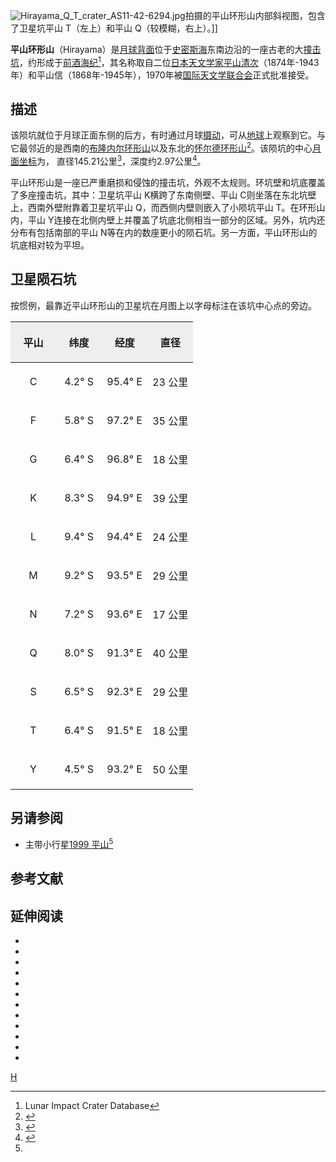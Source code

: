 {{lunar crater data|
 | image        = Hirayama crater 2196 med.jpg
 | caption      = 1966年月球轨道器2号拍摄的平山环形山
 | latitude     = 6.01
 | N_or_S       = S
 | longitude    = 93.63
 | E_or_W       = E
 | diameter     = 145.21公里
 | depth        = 2.97公里
 | colong       = 268
 | eponym       = [[平山清次|平山清次]]<ref name="Hirayama-asteroid-and-crater" /><br />平山信
}}

[[Image:Hirayama_Q_T_crater_AS11-42-6294.jpg|thumb]]拍摄的平山环形山内部斜视图，包含了卫星坑平山 T（左上）和平山 Q（较模糊，右上）。]]

'''平山环形山'''（Hirayama）是[[月球背面|月球背面]]位于[[史密斯海|史密斯海]]东南边沿的一座古老的大[[撞击坑|撞击坑]]，约形成于[[前酒海纪|前酒海纪]]<ref name=LICD>Lunar Impact Crater Database</ref>，其名称取自二位[[日本|日本]][[天文学家|天文学家]][[平山清次|平山清次]]（1874年-1943年）和平山信（1868年-1945年），1970年被[[国际天文学联合会|国际天文学联合会]]正式批准接受。

==描述==
该陨坑就位于月球正面东侧的后方，有时通过月球[[天平动|摄动]]，可从[[地球|地球]]上观察到它。与它最邻近的是西南的[[布隆内尔环形山|布隆内尔环形山]]以及东北的[[怀尔德环形山|怀尔德环形山]]<ref>{{Cite web |url=http://planetarynames.wr.usgs.gov/images/Lunar/lac_82_wac.pdf |title=Crater Hirayama on the LAC-82 map |access-date=2016-08-19 |archive-url=https://web.archive.org/web/20130730040324/http://planetarynames.wr.usgs.gov/images/Lunar/lac_82_wac.pdf |archive-date=2013-07-30 |dead-url=yes }}</ref>。该陨坑的中心[[月面坐标|月面坐标]]为{{Coord|6.01|S|93.63|E|globe:Moon|nogoogle=1|noosm=1}}，
直径145.21公里<ref name="IAU">{{Cite web |url=http://planetarynames.wr.usgs.gov/Feature/2520 |title=Directory of the International Astronomical Union |accessdate=2016-08-19 |archive-date=2016-12-20 |archive-url=https://web.archive.org/web/20161220130309/https://planetarynames.wr.usgs.gov/Feature/2520 |dead-url=no }}</ref>，深度约2.97公里<ref>{{Cite web |url=http://fisherka.csolutionshosting.net/astronote/plan/craterdepth/html/CraterDepthFeatureNameWestfall.html |title=John E. Westfall's Atlas of the Lunar Terminator, Cambridge Univ. Press (2000) |accessdate=2016-08-19 |archive-date=2014-12-18 |archive-url=https://archive.today/20141218234310/http://fisherka.csolutionshosting.net/astronote/plan/craterdepth/html/CraterDepthFeatureNameWestfall.html |dead-url=yes }}</ref>。

平山环形山是一座已严重磨损和侵蚀的撞击坑，外观不太规则。环坑壁和坑底覆盖了多座撞击坑，其中：卫星坑平山 K横跨了东南侧壁、平山 C则坐落在东北坑壁上，西南外壁附靠着卫星坑平山 Q，而西侧内壁则嵌入了小陨坑平山 T。在环形山内，平山 Y连接在北侧内壁上并覆盖了坑底北侧相当一部分的区域。另外，坑内还分布有包括南部的平山 N等在内的数座更小的陨石坑。另一方面，平山环形山的坑底相对较为平坦。

==卫星陨石坑==

按惯例，最靠近平山环形山的卫星坑在月图上以字母标注在该坑中心点的旁边。

{| class="wikitable"
!width="25%" style="background:#eeeeee;" |平山 
!width="25%" style="background:#eeeeee;" |纬度
!width="25%" style="background:#eeeeee;" |经度
!width="25%" style="background:#eeeeee;" |直径
|-
|align="center"|C
|align="center"|4.2° S
|align="center"|95.4° E
|align="center"|23 公里
|-
|align="center"|F
|align="center"|5.8° S
|align="center"|97.2° E
|align="center"|35 公里
|-
|align="center"|G
|align="center"|6.4° S
|align="center"|96.8° E
|align="center"|18 公里
|-
|align="center"|K
|align="center"|8.3° S
|align="center"|94.9° E
|align="center"|39 公里
|-
|align="center"|L
|align="center"|9.4° S
|align="center"|94.4° E
|align="center"|24 公里
|-
|align="center"|M
|align="center"|9.2° S
|align="center"|93.5° E
|align="center"|29 公里
|-
|align="center"|N
|align="center"|7.2° S
|align="center"|93.6° E
|align="center"|17 公里
|-
|align="center"|Q
|align="center"|8.0° S
|align="center"|91.3° E
|align="center"|40 公里
|-
|align="center"|S
|align="center"|6.5° S
|align="center"|92.3° E
|align="center"|29 公里
|-
|align="center"|T
|align="center"|6.4° S
|align="center"|91.5° E
|align="center"|18 公里
|-
|align="center"|Y
|align="center"|4.5° S
|align="center"|93.2° E
|align="center"|50 公里
|}

==另请参阅==
* 主带小行星[[小行星1999|1999 平山]]<ref name="Hirayama-asteroid-and-crater" />

==参考文献==
{{reflist
|refs=

<ref name="Hirayama-asteroid-and-crater">{{cite book
  |url=http://link.springer.com/referenceworkentry/10.1007/978-3-540-29925-7_2000
  |title=Dictionary of Minor Planet Names – (1999) Hirayama
  |last=Schmadel |first=Lutz D.
  |publisher=Springer Berlin Heidelberg
  |page=162
  |date=2003
  |isbn=978-3-540-29925-7
  |accessdate=October 2015}}</ref>

}} <!-- end of reflist -->

==延伸阅读==
{{refbegin}}
* {{cite book
  | last1 = Andersson
  | first1 = L. E.
  | last2 = Whitaker
  | first2 = E. A.
  | authorlink2 = Ewen Whitaker
  | date = 1982
  | title = [[NASA|NASA]] Catalogue of Lunar Nomenclature
  | publisher = NASA RP-1097
  | ref = harv
  }}
* {{cite web
  | last = Blue
  | first = Jennifer
  | date = July 25, 2007
  | title = Gazetteer of Planetary Nomenclature
  | publisher = [[United_States_Geological_Survey|USGS]]
  | url = http://planetarynames.wr.usgs.gov/
  | accessdate = 2007-08-05
  | ref = harv
  | archive-date = 2018-12-25
  | archive-url = https://web.archive.org/web/20181225170157/https://planetarynames.wr.usgs.gov/
  | dead-url = no
  }}
* {{cite book
  | last1 = Bussey
  | first1 = B.
  | authorlink1 = Ben Bussey
  | last2 = Spudis
  | first2 = P.
  | authorlink2 = Paul Spudis
  | date = 2004
  | title = The Clementine Atlas of the Moon
  | publisher = Cambridge University Press
  | location = New York
  | isbn = 978-0-521-81528-4
  | ref = harv
  }}
* {{cite book
  | last1 = Cocks
  | first1 = Elijah E.
  | last2 = Cocks
  | first2 = Josiah C.
  | date = 1995
  | title = Who's Who on the Moon: A Biographical Dictionary of Lunar Nomenclature
  | url = https://archive.org/details/isbn_9780936389271
  | publisher = Tudor Publishers
  | isbn = 978-0-936389-27-1
  | ref = harv
  }}
* {{cite web
  | last = McDowell
  | first = Jonathan
  | date = July 15, 2007
  | url = http://host.planet4589.org/astro/lunar/
  | title = Lunar Nomenclature
  | publisher = Jonathan's Space Report
  | accessdate = 2007-10-24
  | ref = harv
  | archive-date = 2018-12-25
  | archive-url = https://web.archive.org/web/20181225170156/http://host.planet4589.org/astro/lunar/
  | dead-url = no
  }}
* {{cite journal| last1 = Menzel| first1 = D. H.| last2 = Minnaert| first2 = M.| last3 = Levin| first3 = B.| last4 = Dollfus| first4 = A.| last5 = Bell| first5 = B.| title = Report on Lunar Nomenclature by the Working Group of Commission 17 of the IAU| doi = 10.1007/BF00171763| journal = Space Science Reviews| volume = 12| issue = 2| pages = 136–186| date = 1971| bibcode = 1971SSRv...12..136M| ref = harv}}
* {{cite book
  | first = Patrick
  | last = Moore
  | authorlink = Patrick Moore
  | date = 2001
  | title = On the Moon
  | url = https://archive.org/details/patrickmooreonmo00patr
  | publisher = Sterling Publishing Co.
  | isbn = 978-0-304-35469-6
  | ref = harv
  }}
* {{cite book
  | first = Fred W.
  | last = Price
  | date = 1988
  | title = The Moon Observer's Handbook
  | publisher = Cambridge University Press
  | isbn = 978-0-521-33500-3
  | ref = harv
  }}
* {{cite book
  | last = Rükl
  | first = Antonín
  | authorlink = Antonín Rükl
  | date = 1990
  | title = Atlas of the Moon
  | publisher = Kalmbach Books
  | isbn = 978-0-913135-17-4
  | ref = harv
  }}
* {{cite book
  | last = Webb
  | first = Rev. T. W.
  | authorlink = Thomas William Webb
  | date = 1962
  | title = Celestial Objects for Common Telescopes
  | url = https://archive.org/details/celestialobjects00webb
  | edition = 6th revised
  | publisher = Dover
  | isbn = 978-0-486-20917-3
  | ref = harv
  }}
* {{cite book
  | first = Ewen A.
  | last = Whitaker
  | authorlink = Ewen Whitaker
  | date = 1999
  | title = Mapping and Naming the Moon
  | publisher = Cambridge University Press
  | isbn = 978-0-521-62248-6
  | ref = harv
  }}
* {{cite book
  | first = Peter T.
  | last = Wlasuk
  | date = 2000
  | title = Observing the Moon
  | publisher = Springer
  | isbn = 978-1-85233-193-1
  | ref = harv
 }}
{{refend}}

[[Category:月球环形山|H]]